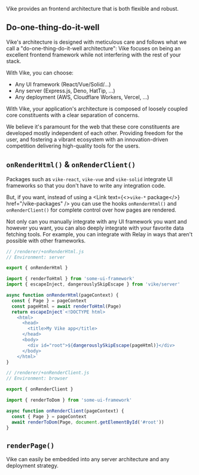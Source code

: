 
Vike provides an frontend architecture that is both flexible and robust.

## Do-one-thing-do-it-well

Vike's architecture is designed with meticulous care and follows what we call a "do-one-thing-do-it-well architecture": Vike focuses on being an excellent frontend framework while not interfering with the rest of your stack.

With Vike, you can choose:
 - Any UI framework (React/Vue/Solid/...)
 - Any server (Express.js, Deno, HatTip, ...)
 - Any deployment (AWS, Cloudflare Workers, Vercel, ...)

With Vike, your application's architecture is composed of loosely coupled core constituents with a clear separation of concerns.

We believe it's paramount for the web that these core constituents are developed mostly independent of each other. Providing freedom for the user, and fostering a vibrant ecosystem with an innovation-driven competition delivering high-quality tools for the users.


## `onRenderHtml()` & `onRenderClient()`

Packages such as `vike-react`, `vike-vue` and `vike-solid` integrate UI frameworks so that you don't have to write any integration code.

But, if you want, instead of using a <Link text={<><code>vike-*</code> package</>} href="/vike-packages" /> you can use the hooks `onRenderHtml()` and `onRenderClient()` for complete control over how pages are rendered.

Not only can you manually integrate with any UI framework you want and however you want, you can also deeply integrate with your favorite data fetching tools. For example, you can integrate with Relay in ways that aren't possible with other frameworks.

```js
// /renderer/+onRenderHtml.js
// Environment: server

export { onRenderHtml }

import { renderToHtml } from 'some-ui-framework'
import { escapeInject, dangerouslySkipEscape } from 'vike/server'

async function onRenderHtml(pageContext) {
  const { Page } = pageContext
  const pageHtml = await renderToHtml(Page)
  return escapeInject`<!DOCTYPE html>
    <html>
      <head>
        <title>My Vike app</title>
      </head>
      <body>
        <div id="root">${dangerouslySkipEscape(pageHtml)}</div>
      </body>
    </html>`
}
```

```js
// /renderer/+onRenderClient.js
// Environment: browser

export { onRenderClient }

import { renderToDom } from 'some-ui-framework'

async function onRenderClient(pageContext) {
  const { Page } = pageContext
  await renderToDom(Page, document.getElementById('#root'))
}
```


## `renderPage()`

<JustAMiddleware />

Vike can easily be embedded into any server architecture and any deployment strategy.
